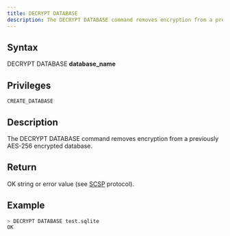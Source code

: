 ```yaml
---
title: DECRYPT DATABASE
description: The DECRYPT DATABASE command removes encryption from a previously AES-256 encrypted database
---
```


## Syntax

DECRYPT DATABASE **database_name**

## Privileges

```
CREATE_DATABASE
```

## Description

The DECRYPT DATABASE command removes encryption from a previously AES-256 encrypted database.

## Return

OK string or error value (see [SCSP](https://github.com/sqlitecloud/sdk/blob/master/PROTOCOL.md) protocol).

## Example

```bash
> DECRYPT DATABASE test.sqlite
OK
```
